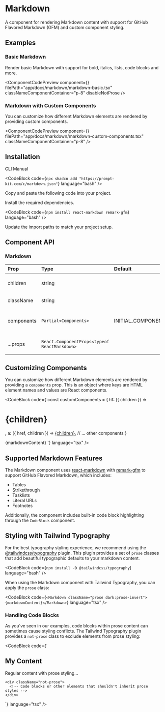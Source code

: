 
# Markdown

A component for rendering Markdown content with support for GitHub Flavored Markdown (GFM) and custom component styling.

## Examples

### Basic Markdown

Render basic Markdown with support for bold, italics, lists, code blocks and more.

<ComponentCodePreview
  component={<MarkdownBasic />}
  filePath="app/docs/markdown/markdown-basic.tsx"
  classNameComponentContainer="p-8"
  disableNotProse
/>

### Markdown with Custom Components

You can customize how different Markdown elements are rendered by providing custom components.

<ComponentCodePreview
  component={<MarkdownCustomComponents />}
  filePath="app/docs/markdown/markdown-custom-components.tsx"
  classNameComponentContainer="p-8"
/>

## Installation

<Tabs defaultValue="cli">

<TabsList>
  <TabsTrigger value="cli">CLI</TabsTrigger>
  <TabsTrigger value="manual">Manual</TabsTrigger>
</TabsList>

<TabsContent value="cli">

<CodeBlock
  code={`npx shadcn add "https://prompt-kit.com/c/markdown.json"`}
  language="bash"
/>

</TabsContent>

<TabsContent value="manual">

<Steps>

<Step>Copy and paste the following code into your project.</Step>

<CodeBlock filePath="components/prompt-kit/markdown.tsx" language="tsx" />

<Step>Install the required dependencies.</Step>

<CodeBlock code={`npm install react-markdown remark-gfm`} language="bash" />

<Step>Update the import paths to match your project setup.</Step>

</Steps>

</TabsContent>

</Tabs>

## Component API

### Markdown

| Prop       | Type                                         | Default            | Description                                     |
| :--------- | :------------------------------------------- | :----------------- | :---------------------------------------------- |
| children   | string                                       |                    | Markdown content to render                      |
| className  | string                                       |                    | Additional CSS classes                          |
| components | `Partial<Components>`                        | INITIAL_COMPONENTS | Custom components to override default rendering |
| ...props   | `React.ComponentProps<typeof ReactMarkdown>` |                    | All other ReactMarkdown props                   |

## Customizing Components

You can customize how different Markdown elements are rendered by providing a `components` prop. This is an object where keys are HTML element names and values are React components.

<CodeBlock code={`const customComponents = {
    h1: ({ children }) => <h1 className="text-2xl font-bold text-blue-500">{children}</h1>,
    a: ({ href, children }) => <a href={href} className="text-purple-500 underline">{children}</a>,
    // ... other components
}

<Markdown components={customComponents}>{markdownContent}</Markdown>
`} language="tsx" />

## Supported Markdown Features

The Markdown component uses [react-markdown](https://github.com/remarkjs/react-markdown) with [remark-gfm](https://github.com/remarkjs/remark-gfm) to support GitHub Flavored Markdown, which includes:

- Tables
- Strikethrough
- Tasklists
- Literal URLs
- Footnotes

Additionally, the component includes built-in code block highlighting through the `CodeBlock` component.

## Styling with Tailwind Typography

For the best typography styling experience, we recommend using the [@tailwindcss/typography](https://github.com/tailwindlabs/tailwindcss-typography) plugin. This plugin provides a set of `prose` classes that add beautiful typographic defaults to your markdown content.

<CodeBlock code={`npm install -D @tailwindcss/typography`} language="bash" />

When using the Markdown component with Tailwind Typography, you can apply the `prose` class:

<CodeBlock
  code={`<Markdown className="prose dark:prose-invert">{markdownContent}</Markdown>`}
  language="tsx"
/>

### Handling Code Blocks

As you've seen in our examples, code blocks within prose content can sometimes cause styling conflicts. The Tailwind Typography plugin provides a `not-prose` class to exclude elements from prose styling:

<CodeBlock code={`<article className="prose">
    <h1>My Content</h1>
    <p>Regular content with prose styling...</p>

    <div className="not-prose">
      <!-- Code blocks or other elements that shouldn't inherit prose styles -->
    </div>

</article>
`} language="tsx" />
